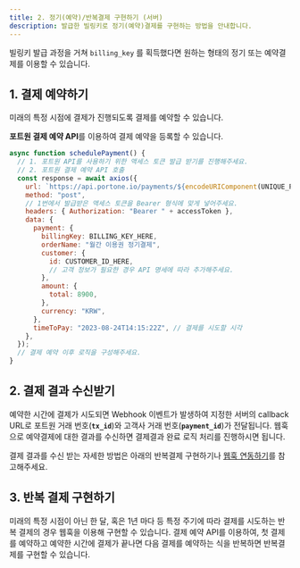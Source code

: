 ```yaml
---
title: 2. 정기(예약)/반복결제 구현하기 (서버)
description: 발급한 빌링키로 정기(예약)결제를 구현하는 방법을 안내합니다.
---
```


빌링키 발급 과정을 거쳐 `billing_key` 를 획득했다면 원하는 형태의 정기 또는 예약결제를 이용할 수 있습니다.

## 1. 결제 예약하기

미래의 특정 시점에 결제가 진행되도록 결제를 예약할 수 있습니다.

**포트원 결제 예약 API**를 이용하여 결제 예약을 등록할 수 있습니다.

```javascript
async function schedulePayment() {
  // 1. 포트원 API를 사용하기 위한 액세스 토큰 발급 받기를 진행해주세요.
  // 2. 포트원 결제 예약 API 호출
  const response = await axios({
    url: `https://api.portone.io/payments/${encodeURIComponent(UNIQUE_PAYMENT_ID)}/schedule`,
    method: "post",
    // 1번에서 발급받은 액세스 토큰을 Bearer 형식에 맞게 넣어주세요.
    headers: { Authorization: "Bearer " + accessToken },
    data: {
      payment: {
        billingKey: BILLING_KEY_HERE,
        orderName: "월간 이용권 정기결제",
        customer: {
          id: CUSTOMER_ID_HERE,
          // 고객 정보가 필요한 경우 API 명세에 따라 추가해주세요.
        },
        amount: {
          total: 8900,
        },
        currency: "KRW",
      },
      timeToPay: "2023-08-24T14:15:22Z", // 결제를 시도할 시각
    },
  });
  // 결제 예약 이후 로직을 구성해주세요.
}
```

## 2. 결제 결과 수신받기

예약한 시간에 결제가 시도되면 Webhook 이벤트가 발생하여 지정한 서버의 callback URL로 포트원 거래 번호(**`tx_id`**)와 고객사 거래 번호(**`payment_id`**)가 전달됩니다. 웹훅으로 예약결제에 대한 결과를 수신하면 결제결과 완료 로직 처리를 진행하시면 됩니다.

결제 결과를 수신 받는 자세한 방법은 아래의 반복결제 구현하기나 [웹훅 연동하기](../../webhook)를 참고해주세요.

## 3. 반복 결제 구현하기

미래의 특정 시점이 아닌 한 달, 혹은 1년 마다 등 특정 주기에 따라 결제를 시도하는 반복 결제의 경우 웹훅을 이용해 구현할 수 있습니다. 결제 예약 API를 이용하여, 첫 결제를 예약하고 예약한 시간에 결제가 끝나면 다음 결제를 예약하는 식을 반복하면 반복결제를 구현할 수 있습니다.
